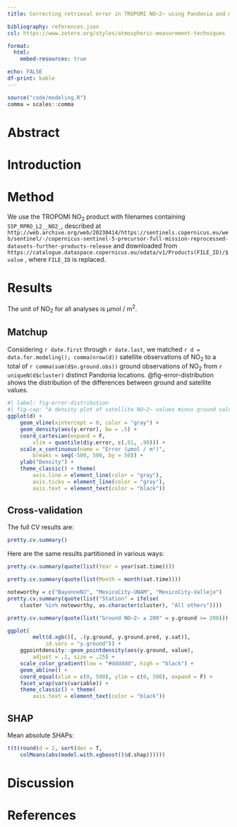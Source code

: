 ```yaml
---
title: Correcting retrieval error in TROPOMI NO~2~ using Pandonia and machine learning

bibliography: references.json
csl: https://www.zotero.org/styles/atmospheric-measurement-techniques

format:
  html:
    embed-resources: true

echo: FALSE
df-print: kable
---
```


```r
source("code/modeling.R")
comma = scales::comma
```

# Abstract

# Introduction

# Method

We use the TROPOMI NO~2~ product with filenames containing `S5P_RPRO_L2__NO2_`, described at `http://web.archive.org/web/20230414/https://sentinels.copernicus.eu/web/sentinel/-/copernicus-sentinel-5-precursor-full-mission-reprocessed-datasets-further-products-release` and downloaded from `https://catalogue.dataspace.copernicus.eu/odata/v1/Products(FILE_ID)/$value` , where `FILE_ID` is replaced.

# Results

The unit of NO~2~ for all analyses is μmol / m^2^.

## Matchup

Considering `r date.first` through `r date.last`, we matched `r d = data.for.modeling(); comma(nrow(d))` satellite observations of NO~2~ to a total of `r comma(sum(d$n.ground.obs))` ground observations of NO~2~ from `r uniqueN(d$cluster)` distinct Pandonia locations. @fig-error-distribution shows the distribution of the differences between ground and satellite values.

```r
#| label: fig-error-distribution
#| fig-cap: "A density plot of satellite NO~2~ values minus ground values. The *x*-axis limits are set to the top and bottom percentiles."
ggplot(d) +
    geom_vline(xintercept = 0, color = "gray") +
    geom_density(aes(y.error), bw = .5) +
    coord_cartesian(expand = F,
        xlim = quantile(d$y.error, c(.01, .99))) +
    scale_x_continuous(name = "Error (μmol / m²)",
        breaks = seq(-500, 500, by = 50)) +
    ylab("Density") +
    theme_classic() + theme(
        axis.line = element_line(color = "gray"),
        axis.ticks = element_line(color = "gray"),
        axis.text = element_text(color = "black"))
```

## Cross-validation

The full CV results are:

```r
pretty.cv.summary()
```

Here are the same results partitioned in various ways:

```r
pretty.cv.summary(quote(list(Year = year(sat.time))))
```

```r
pretty.cv.summary(quote(list(Month = month(sat.time))))
```

```r
noteworthy = c("BayonneNJ", "MexicoCity-UNAM", "MexicoCity-Vallejo")
pretty.cv.summary(quote(list("Station" = ifelse(
    cluster %in% noteworthy, as.character(cluster), "All others"))))
```

```r
pretty.cv.summary(quote(list("Ground NO~2~ ≥ 200" = y.ground >= 200)))
```

```r
ggplot(
        melt(d.xgb()[, .(y.ground, y.ground.pred, y.sat)],
            id.vars = "y.ground")) +
    ggpointdensity::geom_pointdensity(aes(y.ground, value),
        adjust = .2, size = .25) +
    scale_color_gradient(low = "#dddddd", high = "black") +
    geom_abline() +
    coord_equal(xlim = c(0, 500), ylim = c(0, 500), expand = F) +
    facet_wrap(vars(variable)) +
    theme_classic() + theme(
        axis.text = element_text(color = "black"))
```

## SHAP

Mean absolute SHAPs:

```r
t(t(round(d = 2, sort(dec = T,
    colMeans(abs(model.with.xgboost()$d.shap))))))
```

# Discussion

# References
